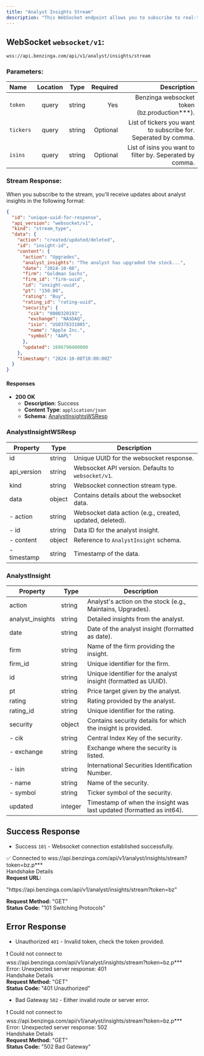 ```yaml
---
title: "Analyst Insights Stream"
description: "This WebSocket endpoint allows you to subscribe to real-time analyst insights for specific ticker symbols."
---
```


## WebSocket `websocket/v1`:

```txt
wss://api.benzinga.com/api/v1/analyst/insights/stream
```

### Parameters:

| Name       | Location |  Type   | Required | Description                                                             |
| :--------- | :-----:  | :-----: | -------: | ----------------------------------------------------------------------: |
| `token`    | query    | string  |      Yes | Benzinga websocket token (bz.production***).                            |
| `tickers`  | query    | string  | Optional | List of tickers you want to subscribe for. Seperated by comma.          |
| `isins`    | query    | string  | Optional | List of isins you want to filter by. Seperated by comma.                |

### Stream Response:
When you subscribe to the stream, you'll receive updates about analyst insights in the following format:

```json
{
  "id": "unique-uuid-for-response",
  "api_version": "websocket/v1",
  "kind": "stream_type",
  "data": {
    "action": "created/updated/deleted",
    "id": "insight-id",
    "content": {
      "action": "Upgrades",
      "analyst_insights": "The analyst has upgraded the stock...",
      "date": "2024-10-08",
      "firm": "Goldman Sachs",
      "firm_id": "firm-uuid",
      "id": "insight-uuid",
      "pt": "150.00",
      "rating": "Buy",
      "rating_id": "rating-uuid",
      "security": {
        "cik": "0000320193",
        "exchange": "NASDAQ",
        "isin": "US0378331005",
        "name": "Apple Inc.",
        "symbol": "AAPL"
      },
      "updated": 1696790400000
    },
    "timestamp": "2024-10-08T10:00:00Z"
  }
}
```

#### Responses

- **200 OK**
  - **Description**: Success
  - **Content Type**: `application/json`
  - **Schema**: [AnalystInsightsWSResp](#analystinsightwsresp)

### AnalystInsightWSResp

| Property      | Type   | Description                                                     |
|---------------|--------|-----------------------------------------------------------------|
| id            | string | Unique UUID for the websocket response.                        |
| api_version   | string | Websocket API version. Defaults to `websocket/v1`.            |
| kind          | string | Websocket connection stream type.                              |
| data          | object | Contains details about the websocket data.                    |
| - action      | string | Websocket data action (e.g., created, updated, deleted).      |
| - id         | string | Data ID for the analyst insight.                               |
| - content     | object | Reference to `AnalystInsight` schema.                         |
| - timestamp   | string | Timestamp of the data.                                         |

### AnalystInsight

| Property           | Type    | Description                                                     |
|--------------------|---------|-----------------------------------------------------------------|
| action             | string  | Analyst's action on the stock (e.g., Maintains, Upgrades).    |
| analyst_insights   | string  | Detailed insights from the analyst.                            |
| date               | string  | Date of the analyst insight (formatted as date).              |
| firm               | string  | Name of the firm providing the insight.                        |
| firm_id            | string  | Unique identifier for the firm.                               |
| id                 | string  | Unique identifier for the analyst insight (formatted as UUID). |
| pt                 | string  | Price target given by the analyst.                            |
| rating             | string  | Rating provided by the analyst.                               |
| rating_id          | string  | Unique identifier for the rating.                             |
| security           | object  | Contains security details for which the insight is provided.  |
| - cik              | string  | Central Index Key of the security.                            |
| - exchange         | string  | Exchange where the security is listed.                        |
| - isin             | string  | International Securities Identification Number.               |
| - name             | string  | Name of the security.                                        |
| - symbol           | string  | Ticker symbol of the security.                               |
| updated            | integer | Timestamp of when the insight was last updated (formatted as int64). |

## Success Response

- Success `101` - Websocket connection established successfully.

<div style={{
  border: '1px solid #ddd',
  borderRadius: '8px',
  padding: '16px',
  fontSize: '14px',
  boxShadow: '0 4px 8px rgba(0, 0, 0, 0.1)',
  backgroundColor: '#f9f9f9',
  maxWidth: '700px',
}}>
  <div style={{
    display: 'flex',
    justifyContent: 'space-between',
    alignItems: 'center',
  }}>
    <div style={{ color: '#000000'}}>
      ✅ Connected to wss://api.benzinga.com/api/v1/analyst/insights/stream?token=bz.p***
    </div>
  </div>

  <div style={{ color: 'grey', fontWeight: 'bold', marginBottom: '-4px' }}>
    Handshake Details
  </div>

<div style={{ marginBottom: '4px' }}>
  <span><strong>Request URL:</strong> </span>
  <p style={{ color: 'blue' }}>
    "https://api.benzinga.com/api/v1/analyst/insights/stream?token=bz"
  </p>
</div>
  <div style={{ marginBottom: '4px' }}>
   <span> <strong>Request Method:</strong> </span><span style={{ color: 'blue' }}>"GET"</span>
  </div>
  <div style={{ marginBottom: '4px' }}>
    <span> <strong>Status Code:</strong> </span><span style={{ color: 'blue' }}>"101 Switching Protocols"</span>
  </div>
</div>

## Error Response

- Unauthorized `401` - Invalid token, check the token provided.

<div style={{
  border: '1px solid #ddd',
  borderRadius: '8px',
  padding: '16px',
  fontSize: '14px',
  boxShadow: '0 4px 8px rgba(0, 0, 0, 0.1)',
  backgroundColor: '#f9f9f9',
  maxWidth: '500px',
}}>
  <div style={{
    display: 'flex',
    justifyContent: 'space-between',
    alignItems: 'center',
  }}>
    <div style={{ color: '#000000'}}>
      ❗ Could not connect to wss://api.benzinga.com/api/v1/analyst/insights/stream?token=bz.p***
    </div>
  </div>

  <div style={{ fontWeight: 'bold', marginBottom: '8px' }}>
    Error: Unexpected server response: 401
  </div>

  <div style={{ color: 'grey', fontWeight: 'bold', marginBottom: '-4px' }}>
    Handshake Details
  </div>

  <div style={{ marginBottom: '4px' }}>
   <span> <strong>Request Method:</strong> </span><span style={{ color: 'blue' }}>"GET"</span>
  </div>
  <div style={{ marginBottom: '4px' }}>
    <span> <strong>Status Code:</strong> </span><span style={{ color: 'blue' }}>"401 Unauthorized"</span>
  </div>
</div>

- Bad Gateway `502` - Either invalid route or server error.

<div style={{
  border: '1px solid #ddd',
  borderRadius: '8px',
  padding: '16px',
  fontSize: '14px',
  boxShadow: '0 4px 8px rgba(0, 0, 0, 0.1)',
  backgroundColor: '#f9f9f9',
  maxWidth: '500px',
}}>
  <div style={{
    display: 'flex',
    justifyContent: 'space-between',
    alignItems: 'center',
  }}>
    <div style={{ color: '#000000'}}>
      ❗ Could not connect to wss://api.benzinga.com/api/v1/analyst/insights/stream?token=bz.p***
    </div>
  </div>

  <div style={{ fontWeight: 'bold', marginBottom: '8px' }}>
    Error: Unexpected server response: 502
  </div>

  <div style={{ color: 'grey', fontWeight: 'bold', marginBottom: '-4px' }}>
    Handshake Details
  </div>

  <div style={{ marginBottom: '4px' }}>
   <span> <strong>Request Method:</strong> </span><span style={{ color: 'blue' }}>"GET"</span>
  </div>
  <div style={{ marginBottom: '4px' }}>
    <span> <strong>Status Code:</strong> </span><span style={{ color: 'blue' }}>"502 Bad Gateway"</span>
  </div>
</div>
